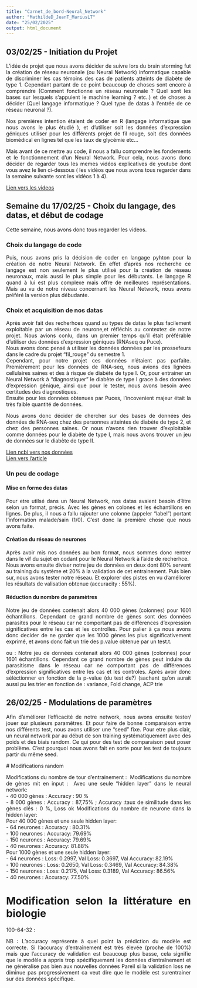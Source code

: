 ```yaml
---
title: "Carnet_de_bord-Neural_Network"
author: "MathildeD_JeanT_MariusLT"
date: "25/02/2025"
output: html_document
---
```


## 03/02/25 - Initiation du Projet 
<div style="text-align: justify;">
L'idée de projet que nous avons décider de suivre lors du brain storming fut la création de réseau neuronale (ou Neural Network) informatique capable de discriminer les cas témoins des cas de patients atteints de diabète de type 1. Cependant partant de ce point beaucoup de choses sont encore à comprendre (Comment fonctionne un réseau neuronale ? Quel sont les bases sur lesquels s'appuient le machine learning ? etc..) et de choses à décider (Quel langage informatique ? Quel type de datas à l'entrée de ce réseau neuronal ?).

Nos premières intention étaient de coder en R (langage informatique que nous avons le plus étudié ), et d'utiliser soit les données d'expression géniques utiliser pour les différents projet de fil rouge, soit des données biomédical en lignes tel que les taux de glycémie etc... 

Mais avant de ce mettre au code, il nous a fallu comprendre les fondements et le fonctionnement d'un Neural Network. Pour cela, nous avons donc décider de regarder tous les memes vidéos explicatives de youtube dont vous avez le lien ci-dessous ( les vidéos que nous avons tous regarder dans la semaine suivante sont les vidéos 1 à 4). 
</div>
[Lien vers les videos](https://www.youtube.com/watch?v=aircAruvnKk&list=PLZHQObOWTQDNU6R1_67000Dx_ZCJB-3pi&ab_channel=3Blue1Brown)

## Semaine du 17/02/25 - Choix du langage, des datas, et début de codage 
Cette semaine, nous avons donc tous regarder les videos.

### Choix du langage de code 

<div style="text-align: justify;">
Puis, nous avons pris la décision de coder en langage pyhton pour la création de notre Neural Network. En effet d'après nos recherche ce langage est non seulement le plus utilisé pour la création de réseau neuronaux, mais aussi le plus simple pour les débutants. Le langage R quand à lui est plus complexe mais offre de meilleures représentations. Mais au vu de notre niveau concernant les Neural Network, nous avons préféré la version plus débudante. 
</div>

### Choix et acquisition de nos datas

<div style="text-align: justify;">
Après avoir fait des recherhces quand au types de datas le plus facilement exploitable par un réseau de neurone,et réfléchis au contextez de notre projet. Nous avions conlu, dans un premier temps qu'il était préférable d'utiliser des données d'expression géniques (RNAseq ou Puce).\
Nous avons donc pensé à utiliser les données données par les prossefeurs dans le cadre du projet "fil_rouge" du semestre 1.\
Cependant, pour notre projet ces données n'étaient pas parfaite. Premièrement pour les données de RNA-seq, nous avions des lignées cellulaires saines et des à risque de diabète de type I. Or, pour entrainer un Neural Network à "diagnostiquer" le diabète de type I grace à des données d'expression génique, ainsi que pour le tester, nous avons besoin avec certitudes des diagnostiques.\
Ensuite pour les données obtenues par Puces, l'incovenient majeur était la très faible quantité de données. 

Nous avons donc décider de chercher sur des bases de données des données de RNA-seq chez des personnes atteintes de diabète de type 2, et chez des personnes saines. Or nous n'avons rien trouver d'exploitable comme données pour le diabète de type I, mais nous avons trouver un jeu de données sur le diabète de type II. 

[Lien ncbi vers nos données](https://www.ncbi.nlm.nih.gov/geo/query/acc.cgi?acc=GSE81608)\
[Lien vers l'article](https://pubmed.ncbi.nlm.nih.gov/27667665/)

</div>

### Un peu de codage 
#### Mise en forme des datas 

<div style="text-align: justify;">
Pour etre utilsé dans un Neural Network, nos datas avaient besoin d'être selon un format, précis. Avec les gènes en colones et les échantillons en lignes. De plus, il nous a fallu rajouter une colonne (appeler "label") portant l'information malade/sain (1/0). C'est donc la première chose que nous avons faite. 
</div>

#### Création du réseau de neurones 

<div style="text-align: justify;">
Après avoir mis nos données au bon format, nous sommes donc rentrer dans le vif du sujet en codant pour le Neural Network à l'aide de recherhce.\
Nous avons ensuite diviser notre jeu de données en deux dont 80% servent au training du système et 20% à la validation de cet entrainement. Puis bien sur, nous avons tester notre réseau. Et explorer des pistes en vu d'améliorer les résultats de valisation obtenue (accuracity : 55%). 
</div>

#### Réduction du nombre de paramètres 

<div style="text-align: justify;">
Notre jeu de données contenait alors 40 000 gènes (colonnes) pour 1601 échantillons. Cependant ce grand nombre de gènes sont des données parasites pour le réseau car ne comportant pas de différences d'expression significatives entre les cas et les controlles. Pour palier à ça nous avons donc decider de ne garder que les 1000 gènes les plus significativement exprimé, et avons donc fait un trie des p.value obtenue par un test.t. 

ou : Notre jeu de données contenait alors 40 000 gènes (colonnes) pour 1601 échantillons. Cependant ce grand nombre de gènes peut induire du parasitisme dans le réseau car ne comportant pas de différences d'expression significatives entre les cas et les controles. Après avoir donc séléctionner en fonction de la p-value (du test de?) (sachant qu'on aurait aussi pu les trier en fonction de : variance, Fold change, ACP trie

</div>

## 26/02/25 - Modulations de paramètres 

<div style="text-align: justify;">
Afin d'améliorer l'efficacité de notre network, nous avons ensuite tester/ jouer sur plusieurs paramêtres. Et pour faire de bonne comparaison entre nos différents test, nous avons utiliser une "seed" fixe. Pour etre plus clair, un neural network par au début de son training systématiquement avec des poids et des biais random. Ce qui pour des test de comparaison peut poser problème. C'est pourquoi nous avons fait en sorte pour les test de toujours partir du même seed. 

 # Modifications random 

Modifications du nombre de tour d'entrainement :\  
Modifications du nombre de gènes mit en input :\  
Avec une seule "hidden layer" dans le neural network:\
- 40 000 gènes : Accuracy : 90 %\
- 8 000 gènes : Accuracy : 87,75% ; Accuracy :taux de similitude dans les gènes clés : 0 %, Loss ok
Modifications du nombre de neurone dans la hidden layer:\
Pour 40 000 gènes et une seule hidden layer:\
- 64 neurones : Accuracy : 80.31%\
- 100 neurones : Accuracy: 79.69%\
- 150 neurones : Accuracy: 79.69%\
- 40 neurones : Accuracy: 81.88%\
Pour 1000 gènes et une seule hidden layer:\
- 64 neurones : Loss: 0.2997, Val Loss: 0.3697, Val Accuracy: 82.19%\
- 100 neurones : Loss: 0.2650, Val Loss: 0.3469, Val Accuracy: 84.38%\
- 150 neurones : Loss: 0.2175, Val Loss: 0.3189, Val Accuracy: 86.56%\
- 40 neurones : Accuracy: 77.50%\

# Modification selon la littérature en biologie
100-64-32 : 


NB : L'accuracy représente à quel point la prédiction du modèle est correcte. Si l'accuracy d'entraînement est très élevée (proche de 100%) mais que l'accuracy de validation est beaucoup plus basse, cela signifie que le modèle a appris trop spécifiquement les données d'entraînement et ne généralise pas bien aux nouvelles données
Pareil si la validation loss ne diminue pas progressivement ca veut dire que le modèle est surentrainer sur des données spécifique.

</div>

